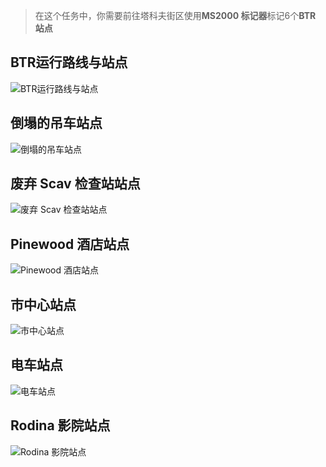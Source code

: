> 在这个任务中，你需要前往塔科夫街区使用**MS2000 标记器**标记6个**BTR 站点**

## BTR运行路线与站点

![BTR运行路线与站点](/tarkov/images/guides/route-deviation/d28282f2-9c29-40d3-a8ab-e869c4b43348.webp "BTR运行路线与站点")

## 倒塌的吊车站点

![倒塌的吊车站点](/tarkov/images/guides/route-deviation/2438ff9e-383d-499a-a7fd-39064bdf304e.webp "倒塌的吊车站点")

## 废弃 Scav 检查站站点

![废弃 Scav 检查站站点](/tarkov/images/guides/route-deviation/9783feb5-a591-4ac2-a0ea-98fa1b69b5f5.webp "废弃 Scav 检查站站点")

## Pinewood 酒店站点

![Pinewood 酒店站点](/tarkov/images/guides/route-deviation/982db406-cdf5-4373-a92b-1362f3b9df53.webp "Pinewood 酒店站点")

## 市中心站点

![市中心站点](/tarkov/images/guides/route-deviation/c3e0272d-7b4b-4a83-ada5-def9aab886e5.webp "市中心站点")

## 电车站点

![电车站点](/tarkov/images/guides/route-deviation/99e86d31-5dc6-4884-bde1-3245d72bf11e.webp "电车站点")

## Rodina 影院站点

![Rodina 影院站点](/tarkov/images/guides/route-deviation/771caa50-9694-4715-ae5e-6c6d976d19c4.webp "Rodina 影院站点")
